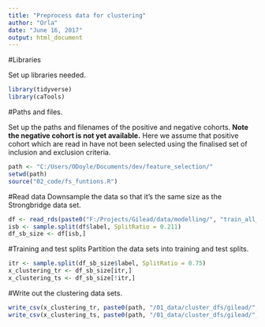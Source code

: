```yaml
---
title: "Preprocess data for clustering"
author: "Orla"
date: "June 16, 2017"
output: html_document
---
```

#Libraries

Set up libraries needed. 

```r
library(tidyverse)
library(caTools)
```


#Paths and files.

Set up the paths and filenames of the positive and negative cohorts. **Note the negative cohort is not yet available.** Here we assume that positive cohort which are read in have not been selected using the finalised set of inclusion and exclusion criteria.

```r
path <- "C:/Users/ODoyle/Documents/dev/feature_selection/"
setwd(path)
source("02_code/fs_funtions.R")

```

#Read data
Downsample the data so that it's the same size as the Strongbridge data set. 

```r
df <- read_rds(paste0("F:/Projects/Gilead/data/modelling/", "train_all_no_cm_date_diff_vars.rds"))
isb <- sample.split(df$label, SplitRatio = 0.211)
df_sb_size <- df[isb,] 
```

#Training and test splits
Partition the data sets into training and test splits. 

```r
itr <- sample.split(df_sb_size$label, SplitRatio = 0.75)
x_clustering_tr <- df_sb_size[itr,]
x_clustering_ts <- df_sb_size[!itr,]
```
#Write out the clustering data sets. 
```r
write_csv(x_clustering_tr, paste0(path, "/01_data/cluster_dfs/gilead/", "df_tr_clust.csv"))
write_csv(x_clustering_ts, paste0(path, "/01_data/cluster_dfs/gilead/", "df_ts_clust.csv"))

```


